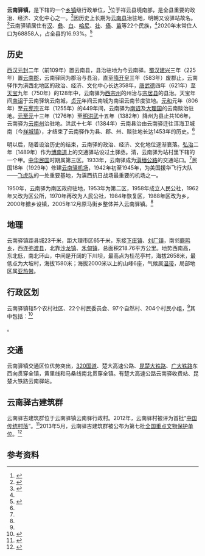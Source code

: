 {{中国乡级行政区|53/29/23/103/000
|景观照片文件名 = The Ancient Tea Horse Road in Yunnan Village.JPG
|景观照片描述 = [[云南驿古建筑群|云南驿古建筑群]]
|位置图文件名 = 云南驿镇位置图.svg
|位置图描述 = 云南驿镇在祥云县的位置
|政府驻地 = 前所街435号
|毗邻行政区 = 东：[[下庄镇|下庄镇]]、[[刘厂镇|刘厂镇]]<br>南：[[鹿鸣乡_(祥云县)|鹿鸣乡]]<br>西：[[弥渡县|弥渡县]]<br>北：[[沙龙镇|沙龙镇]]、[[禾甸镇|禾甸镇]]
|总面积 = 218.76平方千米
|总人口 = 68,858<ref>{{Cite web|title=祥云县第七次全国人口普查主要数据公报|url=https://mp.weixin.qq.com/s/9vHFNE0PhcZ95fSjDic6RA|access-date=2022-01-07|date=2021-07-02|publisher=祥云时讯|archive-date=2022-06-15|archive-url=https://web.archive.org/web/20220615060335/https://mp.weixin.qq.com/s/9vHFNE0PhcZ95fSjDic6RA|dead-url=no}}</ref>
|总人口年份 = 2020
|邮政编码 = 672104
}}

'''云南驿镇'''，是{{PRC admin/fullname|53/29/23/103/000|3}}下辖的一个[[乡镇|乡镇]]级行政单位，<ref name=":2">{{PRC admin/ref sgc|{{PRC admin/parent|53/29/23/103/000}}}}</ref>位于祥云县境南部，是全县重要的政治、经济、文化中心之一。<ref name=":3">{{Cite web|title=云南驿镇|url=http://www.xiangyun.gov.cn/xyxrmzf/c103646/202107/568c7cd492e04b10a6ea1cf1d67597a4.shtml|access-date=2022-01-07|author=云南驿镇人民政府|date=2021-07-02|publisher=祥云县人民政府|archive-url=https://web.archive.org/web/20220107124542/http://www.xiangyun.gov.cn/xyxrmzf/c103646/202107/568c7cd492e04b10a6ea1cf1d67597a4.shtml|archive-date=2022-01-07|dead-url=no}}</ref>因历史上长期为[[云南县|云南县]]治驻地，明朝又设驿站故名。<ref name=":0">{{Cite book|title=祥云县志|last=祥云县志编纂委员会|publisher=[[中华书局有限公司|中华书局]]|year=1996|isbn=7-101-01548-4|location=[[北京|北京]]|pages=52}}</ref>云南驿镇居住有[[汉族|汉]]、[[彝族|彝]]、[[白族|白]]、[[哈尼族|哈尼]]、[[壮族|壮]]、[[傣族|傣]]、[[苗族|苗]]等22个民族，<ref name=":2" />2020年末常住人口为68858人，占全县的16.93%。<ref name=":1">{{Cite web|title=祥云县第七次全国人口普查主要数据公报|url=https://mp.weixin.qq.com/s?__biz=MjM5MDY1MTU1MQ==&mid=2651644429&idx=1&sn=b3b5f0bb846cc2cb6e3126c1d14a92b0&chksm=bdb9c7fd8ace4eebad83967aafcbc907f0ab706ee8ee2d43e59f4ad97243ddaa9ff8cd765f94|access-date=2022-01-07|date=2021-07-02|publisher=祥云时讯|archive-url=https://web.archive.org/web/20220107063832/https://mp.weixin.qq.com/s?__biz=MjM5MDY1MTU1MQ==&mid=2651644429&idx=1&sn=b3b5f0bb846cc2cb6e3126c1d14a92b0&chksm=bdb9c7fd8ace4eebad83967aafcbc907f0ab706ee8ee2d43e59f4ad97243ddaa9ff8cd765f94&mpshare=1&scene=23&srcid=0107xMYPELoQjT7BxNm8aFc5&sharer_sharetime=1641491034493&sharer_shareid=10576f9e33d3d56bb54d25a739508bf6#rd|archive-date=2022-01-07|dead-url=no}}</ref>

== 历史 ==
[[西汉|西汉]][[元封_(西汉)|元封]]二年（前109年）置云南县，县治驻地为今云南驿。[[蜀汉|蜀汉]][[建兴_(蜀汉)|建兴]]三年（225年）置[[雲南郡|云南郡]]，云南驿同为郡治与县治，直至[[隋朝|隋]][[开皇|开皇]]三年（583年）废郡止，云南驿作为滇西北地区的政治、经济、文化中心长达358年，[[唐朝|唐]][[武德|武德]]四年（621年）至[[天宝_(唐朝)|天宝]]九年（750年）的128年中，云南驿为[[西宗州|西宗州]]的州治与[[宗居县|宗居县]]的县治。天宝年间[[南诏|南诏]]于云南驿筑云南城，[[貞元_(唐朝)|贞元]]年间云南城为南诏云南节度驻地。[[元和_(唐朝)|元和]]元年（806年）至[[元宪宗|元宪宗]]五年（1255年）的449年间，云南驿为[[南诏|南诏]]及[[大理国|大理国]]的云南赕治驻地。[[元朝|元]][[至元_(元世祖)|至元]]十三年（1276年）至[[明朝|明]][[洪武|洪武]]十五年（1382年）降州为县止共106年，云南驿为[[云南州|云南州]]治驻地。洪武十七年（1384年）云南县治由云南驿迁往洱海卫城南（今[[祥城镇|祥城镇]]），才结束了云南驿作为县、郡、州、赕驻地长达1453年的历史。<ref name=":0" />

明以后，随着设治历史的结束，云南驿的政治、经济、文化地位逐渐衰落。[[弘治|弘治]]二年（1489年）作为[[博南道|博南道]]上的交通驿站设过土驿丞。清，云南驿为站村里下辖的一个甲。[[中华民国|中华民国]]时期属第三区。1933年，云南驿成为[[滇缅公路|滇缅公路]]的交通站口。<ref name=":0" />民国18年（1929年）修建[[云南驿机场_(二战时期)|云南驿机场]]，1942年初至1945年，为美国援华飞行大队——[[飞虎队|飞虎队]]的一处重要基地，为滇西抗日战场最重要的机场之一。

1950年，云南驿为南区政府驻地，1953年为第二区，1958年成立人民公社，1962年又改为区公所，1970年再改为人民公社，1984年恢复区，1988年区改为乡，2000年撤乡设镇，2005年12月原马街乡整体并入云南驿镇。<ref name=":3" />

== 地理 ==
云南驿镇距县城23千米，距大理市区65千米，东接[[下庄镇|下庄镇]]、[[刘厂镇|刘厂镇]]，南邻[[鹿鸣乡_(祥云县)|鹿鸣乡]]，西连[[弥渡县|弥渡县]]，北靠[[沙龙镇|沙龙镇]]、[[禾甸镇|禾甸镇]]，总面积218.76平方公里。地势西南高，东北低，南北环山，中间是开阔的下川坝，最高点为桂花亭村，海拔2658米，最低点为大坡村，海拔1580米；海拔2000米以上的山峰6座，气候属[[温带|温带]]，局部地区属[[亚热带|亚热带]]。

== 行政区划 ==

云南驿镇辖5个农村社区、22个村民委员会、97个自然村、204个村民小组，<ref name=":3" />其中包括：<ref>{{PRC admin/ref sgc|53/29/23/103/000}}</ref>

{{PRC admin/children|53/29/23/103/000}}。

== 交通 ==
云南驿镇交通区位优势突出，[[320国道|320国道]]、楚大高速公路、[[昆楚大铁路|昆楚大铁路]]、[[广大铁路|广大铁路]]东西向贯穿全镇，黄里线和马桑线南北贯穿全镇。有楚大高速公路云南驿收费站、昆楚大铁路云南驿站。

== 云南驿古建筑群 ==
{{Main|云南驿古建筑群}}
云南驿古建筑群位于云南驿镇云南驿行政村。2012年，云南驿村被评为首批“[[中國傳統村落|中国传统村落]]”。<ref>{{Cite web|title=住房城乡建设部　文化部　财政部关于 公布第一批列入中国传统村落名录村落名单的通知|url=http://www.gov.cn/zwgk/2012-12/20/content_2294327.htm|accessdate=2015-03-30|archive-url=https://web.archive.org/web/20190714044244/http://www.gov.cn/zwgk/2012-12/20/content_2294327.htm|archive-date=2019-07-14|dead-url=no}}</ref>2013年5月，云南驿古建筑群被公布为第七批[[全国重点文物保护单位|全国重点文物保护单位]]。<ref name="batch7">{{cite web|title=第七批全国重点文物保护单位名单|url=http://www.ncha.gov.cn/Portals/0/download/dqpqgzdwwbhdw.pdf|accessdate=2013-10-31|date=2013-03-05|publisher=国务院|archive-url=https://web.archive.org/web/20141102171354/http://www.sach.gov.cn/Portals/0/download/dqpqgzdwwbhdw.pdf|archive-date=2014-11-02|dead-url=yes}}</ref>

== 参考资料 ==

{{reflist}}{{PRC admin/navcat|53/29/23/103/000}}